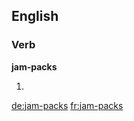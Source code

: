 ==English==

===Verb===
'''jam-packs'''

#{{third-person singular of|[[jam-pack]]}}

[[de:jam-packs]]
[[fr:jam-packs]]